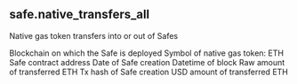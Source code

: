 ## safe.native_transfers_all 
Native gas token transfers into or out of Safes

<ParamField path="blockchain">
Blockchain on which the Safe is deployed
</ParamField>
<ParamField path="symbol">
Symbol of native gas token: ETH
</ParamField>
<ParamField path="address">
Safe contract address
</ParamField>
<ParamField path="block_date">
Date of Safe creation
</ParamField>
<ParamField path="block_month">

</ParamField>
<ParamField path="block_time">
Datetime of block
</ParamField>
<ParamField path="amount_raw">
Raw amount of transferred ETH
</ParamField>
<ParamField path="tx_hash">
Tx hash of Safe creation
</ParamField>
<ParamField path="trace_address">

</ParamField>
<ParamField path="amount_usd">
USD amount of transferred ETH
</ParamField>
